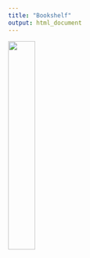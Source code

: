```yaml
---
title: "Bookshelf"
output: html_document
---
```


<img src="images/bookshelf_plain.jpeg" 
  style="width: 33%; 
       float: left;
       padding-right: 10px;">
       
       